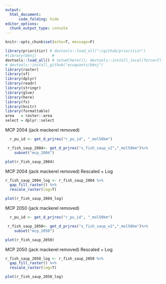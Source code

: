 ```yaml
---
output: 
  html_document:
      code_folding: hide
editor_options: 
  chunk_output_type: console
---
```


```r
knitr::opts_chunk$set(echo=T, message=F)
```

```r
library(prioritizr) # devtools::load_all("~/github/prioritizr")
#library(bbnj)       # 
devtools::load_all() # setwd(here()); devtools::install_local(force=T) 
# devtools::install_github("ecoquants/bbnj")
library(raster)
library(sf)
library(dplyr)
library(readr)
library(stringr)
library(glue)
library(here)
library(fs)
library(knitr)
library(formattable)
area   = raster::area
select = dplyr::select
```

MCP 2004 (jack mackerel removed)

```r

  r_pu_id <- get_d_prjres("r_pu_id", "_mol50km")

 r_fish_saup_2004<- get_d_prjres("s_fish_saup_v2","_mol50km")%>%
    subset("mcp_2004")

plot(r_fish_saup_2004)

```

<!-- MCP 2004 (jack mackerel removed) Gap Filled -->

<!-- ```{r} -->

<!--  r_fish_saup_2004_gap <- r_fish_saup_2004 %>% -->
<!--    gap_fill_raster() -->

<!--  plot(r_fish_saup_2004_gap) -->

<!-- ``` -->

<!-- MCP 2004 (jack mackerel removed) Rescaled -->

<!-- ```{r} -->
<!--  r_fish_saup_2004_rescale <- r_fish_saup_2004_gap %>% -->
<!--    rescale_raster() -->

<!--  plot(r_fish_saup_2004_rescale) -->
<!-- ``` -->

MCP 2004 (jack mackerel removed)  Rescaled + Log

```r
r_fish_saup_2004_log <- r_fish_saup_2004 %>%
  gap_fill_raster() %>% 
  rescale_raster(log=T)

plot(r_fish_saup_2004_log)
```

MCP 2050 (jack mackerel removed)

```r

  r_pu_id <- get_d_prjres("r_pu_id", "_mol50km")

 r_fish_saup_2050<- get_d_prjres("s_fish_saup_v2","_mol50km")%>%
    subset("mcp_2050")

plot(r_fish_saup_2050)

```

<!-- MCP 2050 (jack mackerel removed) Gap Filled -->

<!-- ```{r} -->

<!-- r_fish_saup_2050_gap <- r_fish_saup_2050 %>% -->
<!--   gap_fill_raster() -->

<!-- plot(r_fish_saup_2050_gap) -->

<!-- ``` -->

<!-- MCP 2050 (jack mackerel removed) Rescaled -->

<!-- ```{r} -->
<!-- r_fish_saup_2050_rescale <- r_fish_saup_2050_gap %>% -->
<!--   rescale_raster() -->

<!-- plot(r_fish_saup_2050_rescale) -->
<!-- ``` -->

MCP 2050 (jack mackerel removed)  Rescaled + Log

```r
r_fish_saup_2050_log <- r_fish_saup_2050 %>%
  gap_fill_raster() %>% 
  rescale_raster(log=T)

plot(r_fish_saup_2050_log)
```
